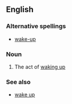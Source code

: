 ==English==

===Alternative spellings===
*[[wake-up]]

===Noun===
{{en-noun}} <!-- plural? -->

# The act of [[wake up|waking up]]

===See also===
*[[wake up]]